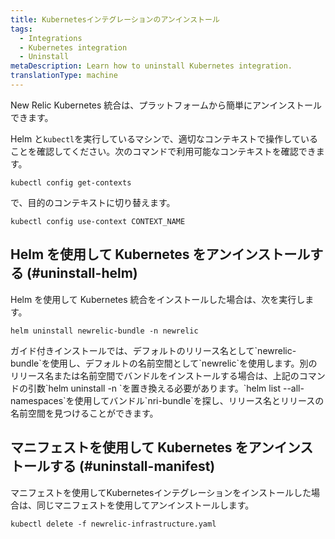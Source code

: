 ```yaml
---
title: Kubernetesインテグレーションのアンインストール
tags:
  - Integrations
  - Kubernetes integration
  - Uninstall
metaDescription: Learn how to uninstall Kubernetes integration.
translationType: machine
---
```


New Relic Kubernetes 統合は、プラットフォームから簡単にアンインストールできます。

Helm と`kubectl`を実行しているマシンで、適切なコンテキストで操作していることを確認してください。次のコマンドで利用可能なコンテキストを確認できます。

```
kubectl config get-contexts
```

で、目的のコンテキストに切り替えます。

```
kubectl config use-context CONTEXT_NAME
```

## Helm を使用して Kubernetes をアンインストールする (#uninstall-helm)

Helm を使用して Kubernetes 統合をインストールした場合は、次を実行します。

```
helm uninstall newrelic-bundle -n newrelic
```

<Callout variant="important">
  ガイド付きインストールでは、デフォルトのリリース名として`newrelic-bundle`を使用し、デフォルトの名前空間として`newrelic`を使用します。別のリリース名または名前空間でバンドルをインストールする場合は、上記のコマンドの引数`helm uninstall <RELEASE-NAME> -n <RELEASE-NAMESPACE>`を置き換える必要があります。`helm list --all-namespaces`を使用してバンドル`nri-bundle`を探し、リリース名とリリースの名前空間を見つけることができます。
</Callout>

## マニフェストを使用して Kubernetes をアンインストールする (#uninstall-manifest)

マニフェストを使用してKubernetesインテグレーションをインストールした場合は、同じマニフェストを使用してアンインストールします。

```
kubectl delete -f newrelic-infrastructure.yaml
```